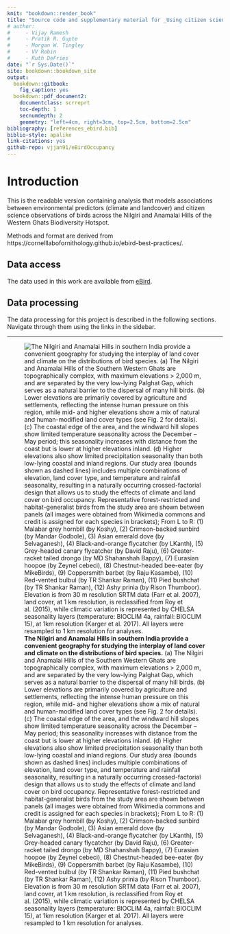 ```yaml
--- 
knit: "bookdown::render_book"
title: "Source code and supplementary material for _Using citizen science to parse climatic and landcover influences on bird occupancy within a tropical biodiversity hotspot_"
# author: 
#     - Vijay Ramesh
#     - Pratik R. Gupte
#     - Morgan W. Tingley
#     - VV Robin
#     - Ruth DeFries
date: "`r Sys.Date()`"
site: bookdown::bookdown_site
output: 
  bookdown::gitbook:
    fig_caption: yes
  bookdown::pdf_document2:
    documentclass: scrreprt
    toc-depth: 1
    secnumdepth: 2
    geometry: "left=4cm, right=3cm, top=2.5cm, bottom=2.5cm"
bibliography: [references_ebird.bib]
biblio-style: apalike
link-citations: yes
github-repo: vjjan91/eBirdOccupancy
---
```


# Introduction

This is the readable version containing analysis that models associations between environmental predictors (climate and landcover) and citizen science observations of birds across the Nilgiri and Anamalai Hills of the Western Ghats Biodiversity Hotspot. 

Methods and format are derived from https://cornelllabofornithology.github.io/ebird-best-practices/.

## Data access

The data used in this work are available from [eBird](http://ebird.org/data/download).

## Data processing

The data processing for this project is described in the following sections. Navigate through them using the links in the sidebar.

---

![**The Nilgiri and Anamalai Hills in southern India provide a convenient geography for studying the interplay of land cover and climate on the distributions of bird species.**
(a) The Nilgiri and Anamalai Hills of the Southern Western Ghats are topographically complex, with maximum elevations > 2,000 m, and are separated by the very low-lying Palghat Gap, which serves as a natural barrier to the dispersal of many hill birds. (b) Lower elevations are primarily covered by agriculture and settlements, reflecting the intense human pressure on this region, while mid- and higher elevations show a mix of natural and human-modified land cover types (see Fig. 2 for details). (c) The coastal edge of the area, and the windward hill slopes show limited temperature seasonality across the December – May period; this seasonality increases with distance from the coast but is lower at higher elevations inland. (d) Higher elevations also show limited precipitation seasonality than both low-lying coastal and inland regions. Our study area (bounds shown as dashed lines) includes multiple combinations of elevation, land cover type, and temperature and rainfall seasonality, resulting in a naturally occurring crossed-factorial design that allows us to study the effects of climate and land cover on bird occupancy. Representative forest-restricted and habitat-generalist birds from the study area are shown between panels (all images were obtained from Wikimedia commons and credit is assigned for each species in brackets); From L to R: (1) Malabar grey hornbill (by Koshy), (2) Crimson-backed sunbird (by Mandar Godbole), (3) Asian emerald dove (by Selvaganesh), (4) Black-and-orange flycatcher (by LKanth), (5) Grey-headed canary flycatcher (by David Raju), (6) Greater-racket tailed drongo (by MD Shahanshah Bappy), (7) Eurasian hoopoe (by Zeynel cebeci), (8) Chestnut-headed bee-eater (by MikeBirds), (9) Coppersmith barbet (by Raju Kasambe), (10) Red-vented bulbul (by TR Shankar Raman), (11) Pied bushchat (by TR Shankar Raman), (12) Ashy prinia (by Rison Thumboor). Elevation is from 30 m resolution SRTM data (Farr et al. 2007), land cover, at 1 km resolution, is reclassified from Roy et al. (2015), while climatic variation is represented by CHELSA seasonality layers (temperature: BIOCLIM 4a, rainfall: BIOCLIM 15), at 1km resolution (Karger et al. 2017). All layers were resampled to 1 km resolution for analyses.](figs/fig_01.png)
